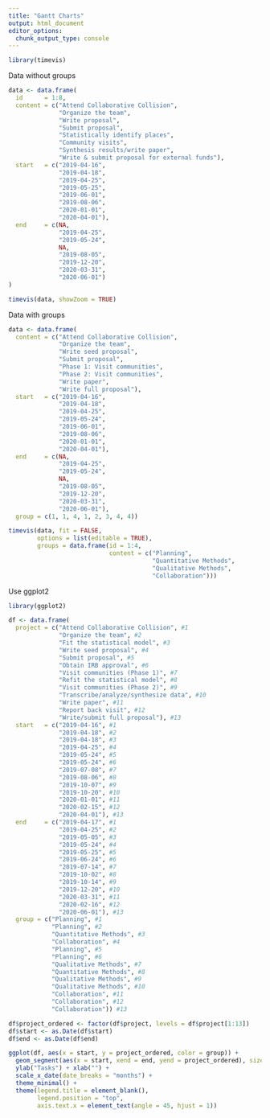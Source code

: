 ```yaml
---
title: "Gantt Charts"
output: html_document
editor_options: 
  chunk_output_type: console
---
```


```r
library(timevis)
```

Data without groups
```r
data <- data.frame(
  id      = 1:8,
  content = c("Attend Collaborative Collision", 
              "Organize the team", 
              "Write proposal",
              "Submit proposal", 
              "Statistically identify places",
              "Community visits", 
              "Synthesis results/write paper",
              "Write & submit proposal for external funds"),
  start   = c("2019-04-16", 
              "2019-04-18", 
              "2019-04-25", 
              "2019-05-25", 
              "2019-06-01", 
              "2019-08-06", 
              "2020-01-01",
              "2020-04-01"),
  end     = c(NA, 
              "2019-04-25",
              "2019-05-24", 
              NA, 
              "2019-08-05", 
              "2019-12-20", 
              "2020-03-31",
              "2020-06-01")
)
```

```r
timevis(data, showZoom = TRUE)
```

Data with groups
```r
data <- data.frame(
  content = c("Attend Collaborative Collision", 
              "Organize the team", 
              "Write seed proposal",
              "Submit proposal", 
              "Phase 1: Visit communities",
              "Phase 2: Visit communities", 
              "Write paper",
              "Write full proposal"),
  start   = c("2019-04-16", 
              "2019-04-18", 
              "2019-04-25", 
              "2019-05-24", 
              "2019-06-01", 
              "2019-08-06", 
              "2020-01-01",
              "2020-04-01"),
  end     = c(NA, 
              "2019-04-25",
              "2019-05-24", 
              NA, 
              "2019-08-05", 
              "2019-12-20", 
              "2020-03-31",
              "2020-06-01"),
  group = c(1, 1, 4, 1, 2, 3, 4, 4))
```

```r
timevis(data, fit = FALSE, 
        options = list(editable = TRUE),
        groups = data.frame(id = 1:4, 
                            content = c("Planning", 
                                        "Quantitative Methods", 
                                        "Qualitative Methods", 
                                        "Collaboration")))
```

Use ggplot2
```r
library(ggplot2)

df <- data.frame(
  project = c("Attend Collaborative Collision", #1
              "Organize the team", #2
              "Fit the statistical model", #3
              "Write seed proposal", #4
              "Submit proposal", #5
              "Obtain IRB approval", #6
              "Visit communities (Phase 1)", #7
              "Refit the statistical model", #8
              "Visit communities (Phase 2)", #9
              "Transcribe/analyze/synthesize data", #10
              "Write paper", #11
              "Report back visit", #12
              "Write/submit full proposal"), #13
  start   = c("2019-04-16", #1
              "2019-04-18", #2
              "2019-04-18", #3
              "2019-04-25", #4
              "2019-05-24", #5
              "2019-05-24", #6
              "2019-07-08", #7
              "2019-08-06", #8
              "2019-10-07", #9 
              "2019-10-20", #10
              "2020-01-01", #11
              "2020-02-15", #12
              "2020-04-01"), #13
  end     = c("2019-04-17", #1
              "2019-04-25", #2
              "2019-05-05", #3
              "2019-05-24", #4
              "2019-05-25", #5
              "2019-06-24", #6
              "2019-07-14", #7
              "2019-10-02", #8
              "2019-10-14", #9
              "2019-12-20", #10
              "2020-03-31", #11
              "2020-02-16", #12
              "2020-06-01"), #13
  group = c("Planning", #1
            "Planning", #2
            "Quantitative Methods", #3
            "Collaboration", #4
            "Planning", #5
            "Planning", #6
            "Qualitative Methods", #7
            "Quantitative Methods", #8
            "Qualitative Methods", #9
            "Qualitative Methods", #10
            "Collaboration", #11
            "Collaboration", #12
            "Collaboration")) #13

df$project_ordered <- factor(df$project, levels = df$project[1:13])
df$start <- as.Date(df$start)
df$end <- as.Date(df$end)

ggplot(df, aes(x = start, y = project_ordered, color = group)) +
  geom_segment(aes(x = start, xend = end, yend = project_ordered), size = 5) +
  ylab("Tasks") + xlab("") +
  scale_x_date(date_breaks = "months") +
  theme_minimal() +
  theme(legend.title = element_blank(), 
        legend.position = "top", 
        axis.text.x = element_text(angle = 45, hjust = 1))
```